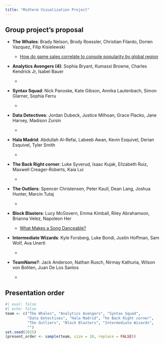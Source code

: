 ```yaml
---
title: "Midterm Visualization Project"
---
```


## Group project's proposal

-   [**The Whales**]{.blue}: Brady Nelson, Brody Roessler, Christian Filardo, Dorien Vazquez, Filip Kisielewski

    -   [How do game sales correlate to console popularity by global region](/documents/proposal_the_whales.pdf)

-   [**Analytics Avengers (4)**]{.blue}: Sophia Bryant, Kumassi Browne, Charles Kendrick Jr, Isabel Bauer

    -   

-   [**Syntax Squad**]{.blue}: Nick Panoske, Kate Gibson, Annika Lautenbach, Simon Glarner, Sophia Ferru

    -   

-   [**Data Detectives**]{.blue}: Jordan Dubeck, Justice Milhoan, Grace Placko, Jane Harvey, Madison Zursin

    -   

-   [**Hala Madrid**]{.blue}: Abdullah Al-Refai, Labeeb Awan, Kevin Esquivel, Derian Esquivel, Tyler Smith

    -   

-   [**The Back Right corner**]{.blue}: Luke Syverud, Isaac Kujak, Elizabeth Ruiz, Maxwell Creager-Roberts, Kaia Lui

    -   

-   [**The Outliers**]{.blue}: Spencer Christensen, Peter Kaull, Dean Lang, Joshua Hunter, Marcin Tutaj

    -   

-   [**Block Blasters**]{.blue}: Lucy McGovern, Emma Kimball, Riley Abrahamson, Brianna Velez, Napoleon Her

    -   [What Makes a Song Danceable?](/documents/proposal_block_blasters.pdf)

-   [**Intermediate Wizards**]{.blue}: Kyle Forsberg, Luke Bondi, Justin Hoffman, Sam Wolf, Ava Unertl

    -   

-   **TeamName?**: Jack Anderson, Nathan Rusch, Nirmay Kathuria, Wilson von Bohlen, Juan De Los Santos

    -   

## Presentation order

```r
#| eval: false
#| echo: false
team <- c("The Whales", "Analytics Avengers", "Syntax Squad", 
          "Data Detectives", "Hala Madrid", "he Back Right corner",
          "The Outliers", "Block Blasters", "Intermediate Wizards",
          "")
set.seed(2025)
(present_order <- sample(team, size = 10, replace = FALSE))
```
